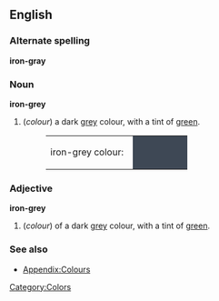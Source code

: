 {{Wikipedia}}
==English==

===Alternate spelling===
'''iron-gray'''  {{US}}

===Noun===
'''iron-grey''' {{UK}}
#(''colour'') a dark [[grey]] colour, with a tint of [[green]].
#:<table><tr><td>iron-grey colour: &nbsp;</td><td bgcolor="#3E4855" width="80">&nbsp; </td></tr></table>

===Adjective===
'''iron-grey'''
#(''colour'') of a dark [[grey]] colour, with a tint of [[green]].

===See also===
*[[Wiktionary_Appendix:Colours|Appendix:Colours]]

[[Category:Colors]]